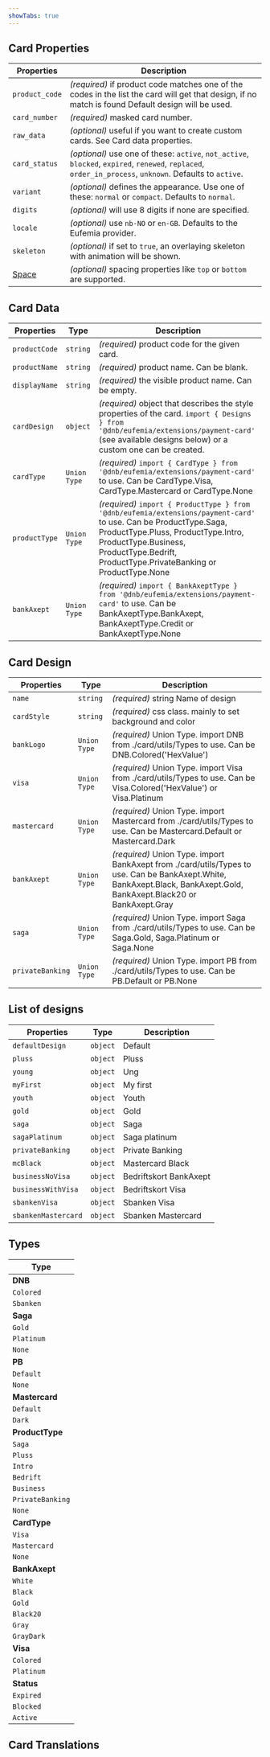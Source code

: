 ```yaml
---
showTabs: true
---
```



## Card Properties

| Properties                              | Description                                                                                                                                              |
| --------------------------------------- | -------------------------------------------------------------------------------------------------------------------------------------------------------- |
| `product_code`                          | _(required)_ if product code matches one of the codes in the list the card will get that design, if no match is found Default design will be used.       |
| `card_number`                           | _(required)_ masked card number.                                                                                                                         |
| `raw_data`                              | _(optional)_ useful if you want to create custom cards. See Card data properties.                                                                        |
| `card_status`                           | _(optional)_ use one of these: `active`, `not_active`, `blocked`, `expired`, `renewed`, `replaced`, `order_in_process`, `unknown`. Defaults to `active`. |
| `variant`                               | _(optional)_ defines the appearance. Use one of these: `normal` or `compact`. Defaults to `normal`.                                                      |
| `digits`                                | _(optional)_ will use 8 digits if none are specified.                                                                                                    |
| `locale`                                | _(optional)_ use `nb-NO` or `en-GB`. Defaults to the Eufemia provider.                                                                                   |
| `skeleton`                              | _(optional)_ if set to `true`, an overlaying skeleton with animation will be shown.                                                                      |
| [Space](/uilib/layout/space/properties) | _(optional)_ spacing properties like `top` or `bottom` are supported.                                                                                    |

## Card Data

| Properties    | Type         | Description                                                                                                                                                                                                                                        |
| ------------- | ------------ | -------------------------------------------------------------------------------------------------------------------------------------------------------------------------------------------------------------------------------------------------- |
| `productCode` | `string`     | _(required)_ product code for the given card.                                                                                                                                                                                                      |
| `productName` | `string`     | _(required)_ product name. Can be blank.                                                                                                                                                                                                           |
| `displayName` | `string`     | _(required)_ the visible product name. Can be empty.                                                                                                                                                                                               |
| `cardDesign`  | `object`     | _(required)_ object that describes the style properties of the card. `import { Designs } from '@dnb/eufemia/extensions/payment-card'` (see available designs below) or a custom one can be created.                                                |
| `cardType`    | `Union Type` | _(required)_ `import { CardType } from '@dnb/eufemia/extensions/payment-card'` to use. Can be CardType.Visa, CardType.Mastercard or CardType.None                                                                                                  |
| `productType` | `Union Type` | _(required)_ `import { ProductType } from '@dnb/eufemia/extensions/payment-card'` to use. Can be ProductType.Saga, ProductType.Pluss, ProductType.Intro, ProductType.Business, ProductType.Bedrift, ProductType.PrivateBanking or ProductType.None |
| `bankAxept`   | `Union Type` | _(required)_ `import { BankAxeptType } from '@dnb/eufemia/extensions/payment-card'` to use. Can be BankAxeptType.BankAxept, BankAxeptType.Credit or BankAxeptType.None                                                                             |

## Card Design

| Properties       | Type         | Description                                                                                                                                                            |
| ---------------- | ------------ | ---------------------------------------------------------------------------------------------------------------------------------------------------------------------- |
| `name`           | `string`     | _(required)_ string Name of design                                                                                                                                     |
| `cardStyle`      | `string`     | _(required)_ css class. mainly to set background and color                                                                                                             |
| `bankLogo`       | `Union Type` | _(required)_ Union Type. import DNB from ./card/utils/Types to use. Can be DNB.Colored('HexValue')                                                                     |
| `visa`           | `Union Type` | _(required)_ Union Type. import Visa from ./card/utils/Types to use. Can be Visa.Colored('HexValue') or Visa.Platinum                                                  |
| `mastercard`     | `Union Type` | _(required)_ Union Type. import Mastercard from ./card/utils/Types to use. Can be Mastercard.Default or Mastercard.Dark                                                |
| `bankAxept`      | `Union Type` | _(required)_ Union Type. import BankAxept from ./card/utils/Types to use. Can be BankAxept.White, BankAxept.Black, BankAxept.Gold, BankAxept.Black20 or BankAxept.Gray |
| `saga`           | `Union Type` | _(required)_ Union Type. import Saga from ./card/utils/Types to use. Can be Saga.Gold, Saga.Platinum or Saga.None                                                      |
| `privateBanking` | `Union Type` | _(required)_ Union Type. import PB from ./card/utils/Types to use. Can be PB.Default or PB.None                                                                        |

## List of designs

| Properties          | Type     | Description            |
| ------------------- | -------- | ---------------------- |
| `defaultDesign`     | `object` | Default                |
| `pluss`             | `object` | Pluss                  |
| `young`             | `object` | Ung                    |
| `myFirst`           | `object` | My first               |
| `youth`             | `object` | Youth                  |
| `gold`              | `object` | Gold                   |
| `saga`              | `object` | Saga                   |
| `sagaPlatinum`      | `object` | Saga platinum          |
| `privateBanking`    | `object` | Private Banking        |
| `mcBlack`           | `object` | Mastercard Black       |
| `businessNoVisa`    | `object` | Bedriftskort BankAxept |
| `businessWithVisa`  | `object` | Bedriftskort Visa      |
| `sbankenVisa`       | `object` | Sbanken Visa           |
| `sbankenMastercard` | `object` | Sbanken Mastercard     |

## Types

| Type             |
| ---------------- |
| **DNB**          |
| `Colored`        |
| `Sbanken`        |
| **Saga**         |
| `Gold`           |
| `Platinum`       |
| `None`           |
| **PB**           |
| `Default`        |
| `None`           |
| **Mastercard**   |
| `Default`        |
| `Dark`           |
| **ProductType**  |
| `Saga`           |
| `Pluss`          |
| `Intro`          |
| `Bedrift`        |
| `Business`       |
| `PrivateBanking` |
| `None`           |
| **CardType**     |
| `Visa`           |
| `Mastercard`     |
| `None`           |
| **BankAxept**    |
| `White`          |
| `Black`          |
| `Gold`           |
| `Black20`        |
| `Gray`           |
| `GrayDark`       |
| **Visa**         |
| `Colored`        |
| `Platinum`       |
| **Status**       |
| `Expired`        |
| `Blocked`        |
| `Active`         |

## Card Translations

<TranslationsTable localeKey="PaymentCard" />
